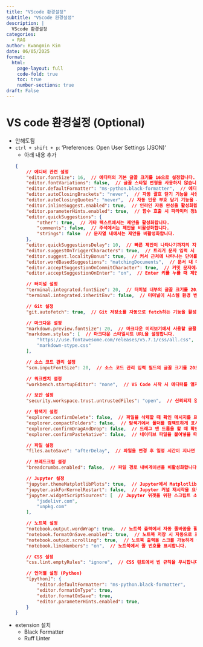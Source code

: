 ```yaml
---
title: "VScode 환경설정"
subtitle: "VScode 환경설정"
description: |
  VScode 환경설정
categories:
  - RAG
author: Kwangmin Kim
date: 06/05/2025
format: 
  html:
    page-layout: full
    code-fold: true
    toc: true
    number-sections: true
draft: False
---
```


# VS code 환경설정 (Optional)

* 안해도됨
* `ctrl + shift + p`: 'Preferences: Open User Settings (JSON)'
  * 아래 내용 추가

  ```json
  {
      // 에디터 관련 설정
      "editor.fontSize": 16,  // 에디터의 기본 글꼴 크기를 16으로 설정합니다.
      "editor.fontVariations": false,  // 글꼴 스타일 변형을 사용하지 않습니다.
      "editor.defaultFormatter": "ms-python.black-formatter",  // 에디터의 기본 코드 포맷터로 Black을 지정합니다.
      "editor.autoClosingBrackets": "never",  // 자동 괄호 닫기 기능을 사용하지 않습니다.
      "editor.autoClosingQuotes": "never",  // 자동 인용 부호 닫기 기능을 사용하지 않습니다.
      "editor.inlineSuggest.enabled": true,  // 인라인 자동 완성을 활성화합니다.
      "editor.parameterHints.enabled": true,  // 함수 호출 시 파라미터 정보를 보여주는 힌트를 활성화합니다.
      "editor.quickSuggestions": {
          "other": true,  // 기타 텍스트에서는 제안을 활성화합니다.
          "comments": false,  // 주석에서는 제안을 비활성화합니다.
          "strings": false  // 문자열 내에서는 제안을 비활성화합니다.
      },
      "editor.quickSuggestionsDelay": 10,  // 빠른 제안이 나타나기까지의 지연 시간(밀리초)을 설정합니다.
      "editor.suggestOnTriggerCharacters": true,  // 트리거 문자 입력 시 자동으로 제안을 표시합니다.
      "editor.suggest.localityBonus": true,  // 커서 근처에 나타나는 단어를 우선적으로 제안합니다.
      "editor.wordBasedSuggestions": "matchingDocuments",  // 문서 내 매칭된 단어 기반의 제안을 활성화합니다.
      "editor.acceptSuggestionOnCommitCharacter": true,  // 커밋 문자에서 제안을 수락합니다.
      "editor.acceptSuggestionOnEnter": "on",  // Enter 키를 누를 때 제안을 수락합니다.

      // 터미널 설정
      "terminal.integrated.fontSize": 20,  // 터미널 내부의 글꼴 크기를 20으로 설정합니다.
      "terminal.integrated.inheritEnv": false,  // 터미널이 시스템 환경 변수를 상속받지 않도록 설정합니다.

      // Git 설정
      "git.autofetch": true,  // Git 저장소를 자동으로 fetch하는 기능을 활성화합니다.

      // 마크다운 설정
      "markdown.preview.fontSize": 20,  // 마크다운 미리보기에서 사용할 글꼴 크기를 20으로 설정합니다.
      "markdown.styles": [  // 마크다운 스타일시트 URL을 설정합니다.
          "https://use.fontawesome.com/releases/v5.7.1/css/all.css",
          "markdown-stype.css"
      ],

      // 소스 코드 관리 설정
      "scm.inputFontSize": 20,  // 소스 코드 관리 입력 필드의 글꼴 크기를 20으로 설정합니다.

      // 워크벤치 설정
      "workbench.startupEditor": "none",  // VS Code 시작 시 에디터를 열지 않도록 설정합니다.

      // 보안 설정
      "security.workspace.trust.untrustedFiles": "open",  // 신뢰되지 않은 파일을 열 때 자동으로 엽니다.

      // 탐색기 설정
      "explorer.confirmDelete": false,  // 파일을 삭제할 때 확인 메시지를 표시하지 않습니다.
      "explorer.compactFolders": false,  // 탐색기에서 폴더를 컴팩트하게 표시하지 않습니다.
      "explorer.confirmDragAndDrop": false,  // 드래그 앤 드롭을 할 때 확인 메시지를 표시하지 않습니다.
      "explorer.confirmPasteNative": false,  // 네이티브 파일을 붙여넣을 때 확인 메시지를 표시하지 않습니다.

      // 파일 설정
      "files.autoSave": "afterDelay",  // 파일을 변경 후 일정 시간이 지나면 자동 저장합니다.

      // 브레드크럼 설정
      "breadcrumbs.enabled": false,  // 파일 경로 내비게이션을 비활성화합니다.

      // Jupyter 설정
      "jupyter.themeMatplotlibPlots": true,  // Jupyter에서 Matplotlib 플롯을 현재 테마에 맞게 색상화합니다.
      "jupyter.askForKernelRestart": false,  // Jupyter 커널 재시작을 요청하지 않습니다.
      "jupyter.widgetScriptSources": [  // Jupyter 위젯을 위한 스크립트 소스를 설정합니다.
          "jsdelivr.com",
          "unpkg.com"
      ],

      // 노트북 설정
      "notebook.output.wordWrap": true,  // 노트북 출력에서 자동 줄바꿈을 활성화합니다.
      "notebook.formatOnSave.enabled": true,  // 노트북 저장 시 자동으로 포맷합니다.
      "notebook.output.scrolling": true,  // 노트북 출력을 스크롤 가능하게 설정합니다.
      "notebook.lineNumbers": "on",  // 노트북에서 줄 번호를 표시합니다.

      // CSS 설정
      "css.lint.emptyRules": "ignore",  // CSS 린트에서 빈 규칙을 무시합니다.

      // 언어별 설정 (Python)
      "[python]": {
          "editor.defaultFormatter": "ms-python.black-formatter",
          "editor.formatOnType": true,
          "editor.formatOnSave": true,
          "editor.parameterHints.enabled": true,
      }
  }
  ```

* extension 설치
  * Black Formatter
  * Ruff Linter